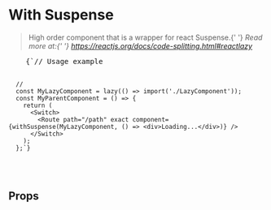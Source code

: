 
<Meta title="withSuspense" />

# With Suspense

<blockquote>
  High order component that is a wrapper for react Suspense.{' '}
  <i>
    Read more at:{' '}
    <a
      href="https://reactjs.org/docs/code-splitting.html#reactlazy"
      target="_blank"
      rel="nofollow noreferrer"
    >
      https://reactjs.org/docs/code-splitting.html#reactlazy
    </a>
  </i>
</blockquote>

<Story name="Usage">
  <pre>
    {`// Usage example
    
      //
      const MyLazyComponent = lazy(() => import('./LazyComponent'));
      const MyParentComponent = () => {
        return (
          <Switch>
            <Route path="/path" exact component={withSuspense(MyLazyComponent, () => <div>Loading...</div>)} />
          </Switch>
        );
      };`}
  </pre>
</Story>

## Props

<Props of={withSuspense} />
